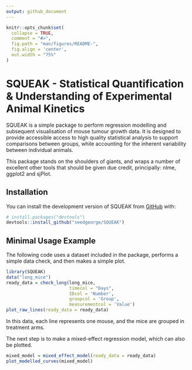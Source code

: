 ```yaml
---
output: github_document
---
```


<!-- README.md is generated from README.Rmd. Please edit that file -->

```r
knitr::opts_chunk$set(
  collapse = TRUE,
  comment = "#>",
  fig.path = "man/figures/README-",
  fig.align = 'center',
  out.width = "75%"
)
```

# SQUEAK - Statistical Quantification & Understanding of Experimental Animal Kinetics

SQUEAK is a simple package to perform regression modelling and subsequent visualisation of mouse tumour growth data. It is designed to provide accessible access to high quality statistical analysis to support comparisons between groups, while accounting for the inherent variability between individual animals.

This package stands on the shoulders of giants, and wraps a number of excellent other tools that should be given due credit, principally: nlme, ggplot2 and sjPlot.

## Installation

You can install the development version of SQUEAK from [GitHub](https://github.com/) with:

``` r
# install.packages("devtools")
devtools::install_github("seedgeorge/SQUEAK")
```

## Minimal Usage Example
The following code uses a dataset included in the package, performs a simple data check, and then makes a simple plot.
```r
library(SQUEAK)
data("long_mice")
ready_data = check_long(long_mice,
                        timecol = "Days",
                        IDcol = 'Number',
                        groupcol = 'Group',
                        measurementcol = 'Value')
plot_raw_lines(ready_data = ready_data) 
```

In this data, each line represents one mouse, and the mice are grouped in treatment arms.

The next step is to make a mixed-effect regression model, which can also be plotted.
```r
mixed_model = mixed_effect_model(ready_data = ready_data)
plot_modelled_curves(mixed_model)
```

